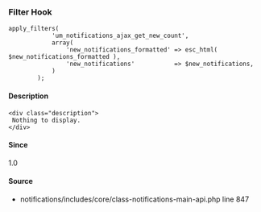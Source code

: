 
<UMBreadCrumb type="filter"/>

### Filter Hook    
    
```
apply_filters(
			'um_notifications_ajax_get_new_count',
			array(
				'new_notifications_formatted' => esc_html( $new_notifications_formatted ),
				'new_notifications'           => $new_notifications,
			)
		);
```

#### Description
    <div class="description">
     Nothing to display.
    </div>

#### Since
<div class="description">
1.0
</div>

#### Source
  - <Link href="https://github.com/ultimatemember/notifications/tree/2.3.1/includes/core/class--main-api.php#L847">notifications/includes/core/class-notifications-main-api.php</Link> <Link href="https://github.com/ultimatemember/notifications/tree/2.3.1/includes/core/class--main-api.php#L847">line 847</Link>

